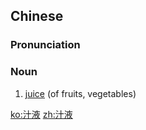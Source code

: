 ==Chinese==
{{zh-forms}}

===Pronunciation===
{{zh-pron
|m=zhī液
|c=zap1 jik6
|cat=n
}}

===Noun===
{{zh-noun}}

# [[juice]] (of fruits, vegetables)

[[ko:汁液]]
[[zh:汁液]]